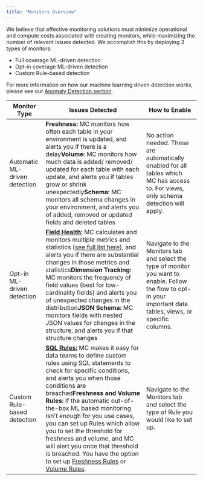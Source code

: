 ```yaml
---
title: "Monitors Overview"
---
```


We believe that effective monitoring solutions must minimize operational and compute costs associated with creating monitors, while maximizing the number of relevant issues detected. We accomplish this by deploying 3 types of monitors:

* Full coverage ML-driven detection
* Opt-in coverage ML-driven detection
* Custom Rule-based detection

For more information on how our machine learning driven detection works, please see our [Anomaly Detection section](/docs/detectors-overview).

| Monitor Type                  | Issues Detected                                                                                                                                                                                                                                                                                                                                                                                                                                                                                                                                                                                   | How to Enable                                                                                                                                                     |
| ----------------------------- | ------------------------------------------------------------------------------------------------------------------------------------------------------------------------------------------------------------------------------------------------------------------------------------------------------------------------------------------------------------------------------------------------------------------------------------------------------------------------------------------------------------------------------------------------------------------------------------------------- | ----------------------------------------------------------------------------------------------------------------------------------------------------------------- |
| Automatic ML-driven detection | **Freshness:** MC monitors how often each table in your environment is updated, and alerts you if there is a delay**Volume:** MC monitors how much data is added/ removed/ updated for each table with each update, and alerts you if tables grow or shrink unexpectedly**Schema:** MC monitors all schema changes in your environment, and alerts you of added, removed or updated fields and deleted tables                                                                                                                                                                                     | No action needed. These are automatically enabled for all tables which MC has access to. For views, only schema detection will apply.                             |
| Opt-in ML-driven detection    | **[Field Health:](/docs/field-health-metrics)** MC calculates and monitors multiple metrics and statistics ([see full list here](/docs/field-health-metrics)), and alerts you if there are substantial changes in those metrics and statistics**Dimension Tracking:** MC monitors the frequency of field values (best for low-cardinality fields) and alerts you of unexpected changes in the distribution**JSON Schema:** MC monitors fields with nested JSON values for changes in the structure, and alerts you if that structure changes                                                      | Navigate to the Monitors tab and select the type of monitor you want to enable. Follow the flow to opt-in your important data tables, views, or specific columns. |
| Custom Rule-based detection   | **[SQL Rules:](/docs/creating-sql-rules)** MC makes it easy for data teams to define custom rules using SQL statements to check for specific conditions, and alerts you when those conditions are breached**Freshness and Volume Rules:** If the automatic out-of-the-box ML based monitoring isn't enough for you use cases, you can set up Rules which allow you to set the threshold for freshness and volume, and MC will alert you once that threshold is breached. You have the option to set up [Freshness Rules](/docs/freshness-rules) or [Volume Rules](/docs/setting-up-volume-rules). | Navigate to the Monitors tab and select the type of Rule you would like to set up.                                                                                |